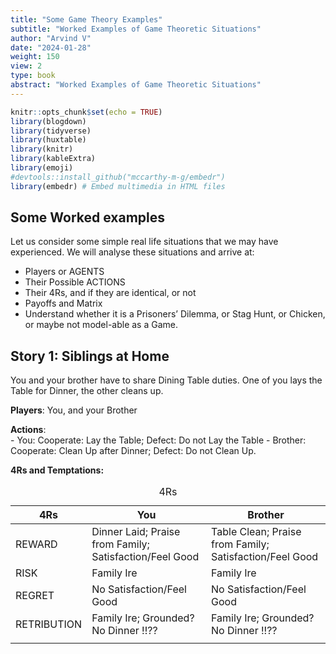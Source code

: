 ```yaml
---
title: "Some Game Theory Examples"
subtitle: "Worked Examples of Game Theoretic Situations"
author: "Arvind V"
date: "2024-01-28"
weight: 150
view: 2
type: book
abstract: "Worked Examples of Game Theoretic Situations"
---
```


```r
knitr::opts_chunk$set(echo = TRUE)
library(blogdown)
library(tidyverse)
library(huxtable)
library(knitr)
library(kableExtra)
library(emoji)
#devtools::install_github("mccarthy-m-g/embedr")
library(embedr) # Embed multimedia in HTML files

```

## Some Worked examples

Let us consider some simple real life situations that we may have experienced. We will analyse these situations and arrive at:

-   Players or AGENTS
-   Their Possible ACTIONS
-   Their 4Rs, and if they are identical, or not
-   Payoffs and Matrix
-   Understand whether it is a Prisoners' Dilemma, or Stag Hunt, or Chicken, or maybe not model-able as a Game.

## Story 1: Siblings at Home

You and your brother have to share Dining Table duties. One of you lays the Table for Dinner, the other cleans up.

**Players**: You, and your Brother

**Actions**:\
- You: Cooperate: Lay the Table; Defect: Do not Lay the Table - Brother: Cooperate: Clean Up after Dinner; Defect: Do not Clean Up.

**4Rs and Temptations:**

| 4Rs         | You                                                     | Brother                                                 |
|---------------|-----------------------------|-----------------------------|
| REWARD      | Dinner Laid; Praise from Family; Satisfaction/Feel Good | Table Clean; Praise from Family; Satisfaction/Feel Good |
| RISK        | Family Ire                                              | Family Ire                                              |
| REGRET      | No Satisfaction/Feel Good                               | No Satisfaction/Feel Good                               |
| RETRIBUTION | Family Ire; Grounded? No Dinner !!??                    | Family Ire; Grounded? No Dinner !!??                    |
|             |                                                         |                                                         |

: 4Rs
